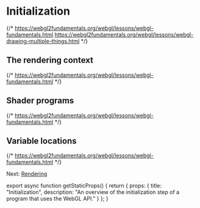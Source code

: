 
# Initialization

{/*
  https://webgl2fundamentals.org/webgl/lessons/webgl-fundamentals.html
  https://webgl2fundamentals.org/webgl/lessons/webgl-drawing-multiple-things.html
*/}

## The rendering context

{/*
  https://webgl2fundamentals.org/webgl/lessons/webgl-fundamentals.html
*/}

## Shader programs

{/*
  https://webgl2fundamentals.org/webgl/lessons/webgl-fundamentals.html
*/}

## Variable locations

{/*
  https://webgl2fundamentals.org/webgl/lessons/webgl-fundamentals.html
*/}

Next: [Rendering](/webgl/rendering)


export async function getStaticProps() {
  return {
    props: {
      title: "Initialization",
      description: "An overview of the initialization step of a program that uses the WebGL API."
    }
  };
}
